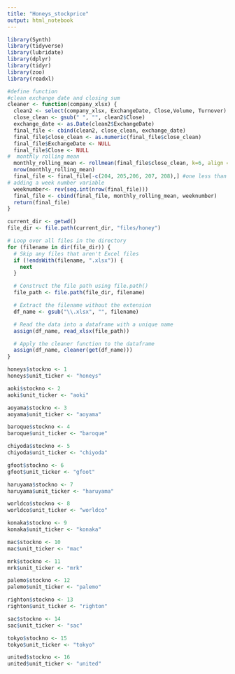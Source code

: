 ```yaml
---
title: "Honeys_stockprice"
output: html_notebook
---
```


```r
library(Synth)
library(tidyverse)
library(lubridate)
library(dplyr)
library(tidyr)
library(zoo)
library(readxl)
```

```r
#define function
#clean exchange date and closing sum
cleaner <- function(company_xlsx) {
  clean2 <- select(company_xlsx, ExchangeDate, Close,Volume, Turnover)
  close_clean <- gsub(" ", "", clean2$Close)
  exchange_date <- as.Date(clean2$ExchangeDate)
  final_file <- cbind(clean2, close_clean, exchange_date)
  final_file$close_clean <- as.numeric(final_file$close_clean)
  final_file$ExchangeDate <- NULL
  final_file$Close <- NULL
#  monthly rolling mean
  monthly_rolling_mean <- rollmean(final_file$close_clean, k=6, align = 'left')
  nrow(monthly_rolling_mean)
  final_file <- final_file[-c(204, 205,206, 207, 208),] #one less than k
# adding a week number variable
  weeknumber<- rev(seq.int(nrow(final_file)))
  final_file <- cbind(final_file, monthly_rolling_mean, weeknumber)
  return(final_file)
}  

current_dir <- getwd()
file_dir <- file.path(current_dir, "files/honey")

# Loop over all files in the directory
for (filename in dir(file_dir)) {
  # Skip any files that aren't Excel files
  if (!endsWith(filename, ".xlsx")) {
    next
  }

  # Construct the file path using file.path()
  file_path <- file.path(file_dir, filename)

  # Extract the filename without the extension
  df_name <- gsub("\\.xlsx", "", filename)

  # Read the data into a dataframe with a unique name
  assign(df_name, read_xlsx(file_path))

  # Apply the cleaner function to the dataframe
  assign(df_name, cleaner(get(df_name)))
}

```

```r
honeys$stockno <- 1
honeys$unit_ticker <- "honeys"

aoki$stockno <- 2
aoki$unit_ticker <- "aoki"

aoyama$stockno <- 3
aoyama$unit_ticker <- "aoyama"

baroque$stockno <- 4
baroque$unit_ticker <- "baroque"

chiyoda$stockno <- 5
chiyoda$unit_ticker <- "chiyoda"

gfoot$stockno <- 6
gfoot$unit_ticker <- "gfoot"

haruyama$stockno <- 7
haruyama$unit_ticker <- "haruyama"

worldco$stockno <- 8
worldco$unit_ticker <- "worldco"

konaka$stockno <- 9
konaka$unit_ticker <- "konaka"

mac$stockno <- 10
mac$unit_ticker <- "mac"

mrk$stockno <- 11
mrk$unit_ticker <- "mrk"

palemo$stockno <- 12
palemo$unit_ticker <- "palemo"

righton$stockno <- 13
righton$unit_ticker <- "righton"

sac$stockno <- 14
sac$unit_ticker <- "sac"

tokyo$stockno <- 15
tokyo$unit_ticker <- "tokyo"

united$stockno <- 16
united$unit_ticker <- "united"

```
